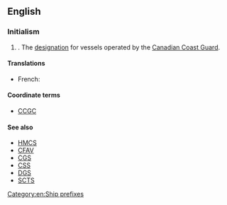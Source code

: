 ==English==
{{wikipedia|Canadian Coast Guard Ship}}

===Initialism===
{{en-initialism}}

# {{lb|en|nautical|military}} {{initialism of|Canadian Coast Guard Ship|lang=en}}. The [[designation]] for vessels operated by the [[w:Canadian Coast Guard|Canadian Coast Guard]].

====Translations====
{{trans-top}}
* French: {{t|fr|NGCC}}
{{trans-mid}}
{{trans-bottom}}

====Coordinate terms====
* [[CCGC]]

====See also====
* [[HMCS]]
* [[CFAV]]
* [[CGS]]
* [[CSS]]
* [[DGS]]
* [[SCTS]]

[[Category:en:Ship prefixes]]